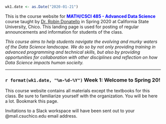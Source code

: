 <br>

```r
wk1.date <- as.Date("2020-01-21")
```

This is the course website for <span style="color:blue">**MATH/CSCI 485 - Advanced Data Science**</span> course taught by [Dr. Robin Donatello](www.norcalbiostat.com) in Spring 2020 at California State University, Chico. This landing page is used for posting of regular announcements and information for students of the class. 

_This course aims to help students navigate the evolving and murky waters of the Data Science landscape. We do so by not only providing training in advanced programming and technical skills, but also by providing opportunities for collaboration with other disciplines and reflection on how Data Science impacts human socieity._


----

### `r format(wk1.date, "%m-%d-%Y")` Week 1: Welcome to Spring 20!

This course website contains all materials except the textbooks for this class. Be sure to familiarize yourself with the organization. You will be here a lot. Bookmark this page.

Invitations to a Slack workspace will have been sent out to your @mail.csuchico.edu email address. 

